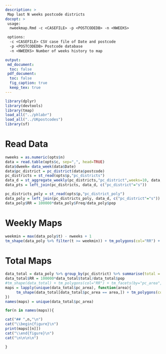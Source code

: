 ```yaml
---
description: >
 Map last N weeks postcode districts
docopt: >
 usage: 
  nweekmap.Rmd -c <CASEFILE> -p <POSTCODEDB> -n <NWEEKS>

 options:
  -c <CASEFILE> CSV case file of Date and postcode
  -p <POSTCODEDB> Postcode database
  -n <NWEEKS> Number of weeks history to map

output:
 md_document:
  toc: false
 pdf_document:
  toc: false
  fig_caption: true
  keep_tex: true
---
```




```r
library(dplyr)
library(devtools)
library(tmap)
load_all("../phlabr")
load_all("../UKpostcodes")
library(sf)
```

# Read Data

```r
nweeks = as.numeric(opts$n)
data = read.table(opts$c, sep=",", head=TRUE)
data$dweek= data_week(data$Date)
data$pc_district = pc_district(data$postcode)
pc_districts = st_read(opts$p,"pc_districts")
data_d = st_aggregate_weekly(pc_districts,"pc_district",weeks=10, data, "pc_district","Date")
data_pts = left_join(pc_districts, data_d, c("pc_district"="s"))

pc_districts_poly = st_read(opts$p,"pc_district_poly")
data_poly = left_join(pc_districts_poly, data_d, c("pc_district"="s"))
data_poly$RR = 100000*data_poly$Freq/data_poly$pop
```

# Weekly Maps


```r
weekmin = max(data_poly$t) - nweeks + 1
tm_shape(data_poly %>% filter(t >= weekmin)) + tm_polygons(col="RR") + tm_facets(by="t", drop.units=TRUE)
```

# Total Maps

```r
data_total = data_poly %>% group_by(pc_district) %>% summarise(total = sum(Freq), pc_area=pc_area[1], pop=pop[1], geom=geom[1])
data_total$RR = 100000*data_total$total/data_total$pop
#tm_shape(data_total) + tm_polygons(col="RR") + tm_facets(by="pc_area",drop.units=TRUE,free.coords=TRUE)
maps = lapply(unique(data_total$pc_area), function(area){
     tm_shape(data_total[data_total$pc_area == area,]) + tm_polygons(col="RR")
})
names(maps) = unique(data_total$pc_area)
```

```r
for(n in names(maps)){

cat("## ",n,"\n")
cat("\\begin{figure}\n")
print(maps[[n]])
cat("\\end{figure}\n")
cat("\n\n\n\n")

}

```


